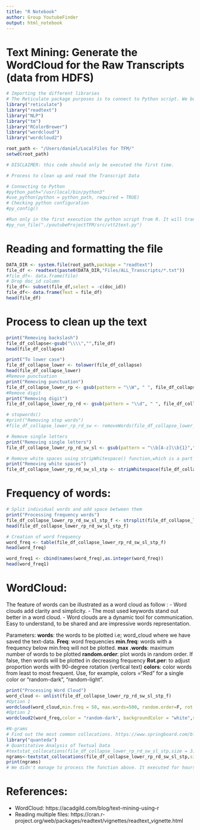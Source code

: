 ```yaml
---
title: "R Notebook"
author: Group YoutubeFinder
output: html_notebook
---
```


# Text Mining: Generate the WordCloud for the Raw Transcripts (data from HDFS)
```r
# Importing the different libraries
# The Reticulate package purposes is to connect to Python script. We built a Python script to transform the vtt format to plain text.
library("reticulate")
library("readtext")
library("NLP")
library("tm")
library("RColorBrewer")
library("wordcloud")
library("wordcloud2")

root_path <- "/Users/daniel/LocalFiles for TFM/"
setwd(root_path)
```

```r
# DISCLAIMER: this code should only be executed the first time.

# Process to clean up and read the Transcript Data

# Connecting to Python
#python_path="/usr/local/bin/python3"
#use_python(python = python_path, required = TRUE)
# Checking python configuration
#py_config()

#Run only in the first execution the python script from R. It will transform the vtt files to txt
#py_run_file("./youtubeProjectTFM/src/vtt2text.py")
```

# Reading and formatting the file
```r
DATA_DIR <- system.file(root_path,package = "readtext")
file_df <- readtext(paste0(DATA_DIR,"Files/ALL_Transcripts/*.txt"))
#file_df<- data.frame(file)
# Drop doc_id column
file_df<- subset(file_df,select = -c(doc_id))
file_df<- data.frame(Text = file_df)
head(file_df)
```

# Process to clean up the text
```r
print("Removing backslash")
file_df_collapse<-gsub("\\\\","",file_df)
head(file_df_collapse)

print("To lower case")
file_df_collapse_lower <- tolower(file_df_collapse)
head(file_df_collapse_lower)
#Remove punctuation
print("Removing punctuation")
file_df_collapse_lower_rp <- gsub(pattern = "\\W", " ", file_df_collapse_lower)
#Remove digit
print("Removing digit")
file_df_collapse_lower_rp_rd <- gsub(pattern = "\\d", " ", file_df_collapse_lower_rp)

# stopwords()
#print("Removing stop words")
#file_df_collapse_lower_rp_rd_sw <- removeWords(file_df_collapse_lower_rp_rd, words = stopwords("english"))

# Remove single letters
print("Removing single letters")
file_df_collapse_lower_rp_rd_sw_sl <- gsub(pattern = "\\b[A-z]\\b{1}"," ", file_df_collapse_lower_rp_rd)

# Remove white spaces using stripWhitespace() function,which is a part of  tm library.
print("Removing white spaces")
file_df_collapse_lower_rp_rd_sw_sl_stp <- stripWhitespace(file_df_collapse_lower_rp_rd_sw_sl)
```

# Frequency of words:
```r
# Split individual words and add space between them
print("Processing frequency words")
file_df_collapse_lower_rp_rd_sw_sl_stp_f <- strsplit(file_df_collapse_lower_rp_rd_sw_sl_stp, " ")
head(file_df_collapse_lower_rp_rd_sw_sl_stp_f)

# Creation of word frequency
word_freq <- table(file_df_collapse_lower_rp_rd_sw_sl_stp_f)
head(word_freq)

word_freq1 <- cbind(names(word_freq),as.integer(word_freq))
head(word_freq1)
```

# WordCloud:
The feature of words can be illustrated as a word cloud as follow :
- Word clouds add clarity and simplicity.
- The most used keywords stand out better in a word cloud.
- Word clouds are a dynamic tool for communication.  Easy to understand, to be shared and are impressive words representation.

Parameters:
**words**: the words to be plotted i.e; word_cloud where we have saved the text-data.
**Freq**: word frequencies
**min.freq**: words with a frequency below min.freq will not be plotted.
**max .words**: maximum number of words to be plotted
**random.order**: plot words in random order. If false, then words will be plotted in decreasing frequency
**Rot.per**: to adjust  proportion words with 90-degree rotation (vertical text)
**colors**: color words from least to most frequent. Use, for example, colors =“Red” for a single color or “random-dark”, “random-light”.

```r
print("Processing Word Cloud")
word_cloud <- unlist(file_df_collapse_lower_rp_rd_sw_sl_stp_f)
#Option 1
wordcloud(word_cloud,min.freq = 50, max.words=500, random.order=F, rot.per=0.2, colors=brewer.pal(5, "Dark2"), scale=c(4,0.2))
#Option 2
wordcloud2(word_freq,color = "random-dark", backgroundColor = "white",size = 0.7)

#N-grams
# Find out the most common collocations. https://www.springboard.com/blog/text-mining-in-r/
library("quanteda")
# Quantitative Analysis of Textual Data
#textstat_collocations(file_df_collapse_lower_rp_rd_sw_sl_stp,size = 3)
ngrams<-textstat_collocations(file_df_collapse_lower_rp_rd_sw_sl_stp,size = 3)
print(ngrams)
# We didn't manage to process the function above. It executed for hours without any result. The goal we had was to analyse the most common tri-grams in the corpus.
```

# References:
- WordCloud: https://acadgild.com/blog/text-mining-using-r
- Reading multiple files: https://cran.r-project.org/web/packages/readtext/vignettes/readtext_vignette.html